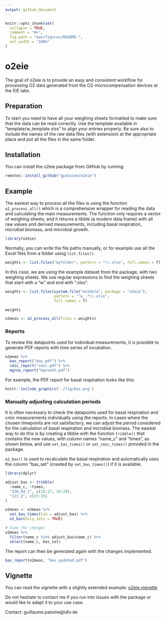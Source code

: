 ```yaml
---
output: github_document
---
```


<!-- README.md is generated from README.Rmd. Please edit that file -->

```r
knitr::opts_chunk$set(
  collapse = TRUE,
  comment = "#>",
  fig.path = "man/figures/README-",
  out.width = "100%"
)
```

# o2eie

The goal of o2eie is to provide an easy and consistent workflow for processing O2 data generated from the O2-microcompensation devices at the EIE labs.


## Preparation

To start you need to have all your weighing sheets formatted to make sure that the data can be read correctly. Use the template available in "template/w_template.xlsx" to align your entries properly. Be sure also to include the names of the raw data files (with extension) at the appropriate place and put all the files in the same folder.


## Installation

You can install the o2eie package from GitHub by running:

``` r
remotes::install_github("gpatoine/o2eie")

```

## Example

The easiest way to process all the files is using the function `o2_process_all()` which is a comprehensive wrapper for reading the data and calculating the main measurements. The function only requires a vector of weighing sheets, and it returns a tibble (a modern data.frame) with all raw values and derived measurements, including basal respiration, microbial biomass, and microbial growth.

```r
library(o2eie)
```

Normally, you can write the file paths manually, or for example use all the Excel files from a folder using `list.files()`.

```r

weights <- list.files("myfolder", pattern = "\\.xlsx", full.names = T)


```

In this case, we are using the example dataset from the package, with two weighing sheets. We use regular expressions to find the weighing sheets that start with a "w" and end with ".xlsx".

```r

weights <- list.files(system.file("extdata", package = "o2eie"),
                      pattern = "^w_.*\\.xlsx",
                      full.names = T)

weights

o2meas <- o2_process_all(files = weights)


```


### Reports

To review the datapoints used for individual measurements, it is possible to generate PDF reports with time series of incubation.

``` r
o2meas %>% 
  bas_report("bas.pdf") %>% 
  cmic_report("cmic.pdf") %>% 
  mgrow_report("mgrowth.pdf")

```

For example, the PDF report for basal respiration looks like this:

```r
knitr::include_graphics('./fig/bas.png')

```


### Manually adjusting calculation periods

It is often necessary to check the datapoints used for basal respiration and cmic measurements individually using the reports. In cases where the chosen timepoints are not satisfactory, we can adjust the period considered for the calculation of basal respiration and microbial biomass. The easiest way to do this is by creating a tibble with the function `tribble()` that contains the new values, with column names "name_c" and "times", as shown below, and use `set_bas_times()` or `set_cmic_times()` provided in the package.

`o2_bas()` is used to recalculate the basal respiration and automatically uses the column "bas_set" (created by `set_bas_times()`) if it is available.

```r
library(dplyr)

adjust_bas <- tribble(
  ~name_c, ~times,
  "326_04_1", c(10:17, 19:20),
  "121_2", c(25:35)
)

o2meas <- o2meas %>% 
  set_bas_times(tib = adjust_bas) %>% 
  o2_bas(only_sets = TRUE)

# View the changes
o2meas %>% 
  filter(name_c %in% adjust_bas$name_c) %>% 
  select(name_c, bas_set)
```

The report can then be generated again with the changes implemented.


``` r
bas_report(o2meas, "bas_updated.pdf")

```

## Vignette

You can read the vignette with a slightly extended example: [o2eie vignette](https://htmlpreview.github.io/?https://raw.githubusercontent.com/gpatoine/o2eie/main/o2eie_vignette.html)


Do not hesitate to contact me if you run into issues with the package or would like to adapt it to your use case.


Contact: guillaume.patoine@idiv.de

